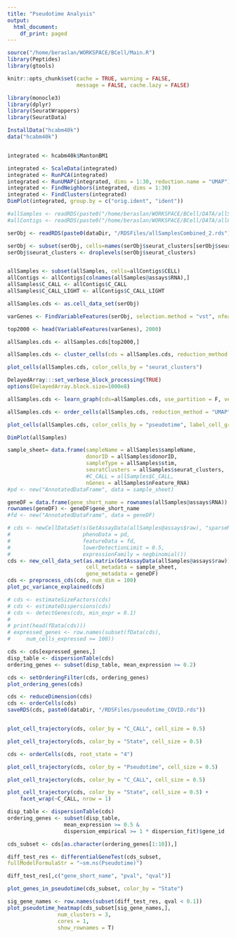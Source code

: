 ```yaml
---
title: "Pseudotime Analysis"
output:
  html_document:
    df_print: paged
---
```


```r
source("/home/beraslan/WORKSPACE/BCell/Main.R")
library(Peptides)
library(gtools)

knitr::opts_chunk$set(cache = TRUE, warning = FALSE, 
                      message = FALSE, cache.lazy = FALSE)
```

```r
library(monocle3)
library(dplyr)
library(SeuratWrappers)
library(SeuratData)

```

```r
InstallData("hcabm40k")
data("hcabm40k")


integrated <- hcabm40k$MantonBM1

integrated <- ScaleData(integrated)
integrated <- RunPCA(integrated)
integrated <- RunUMAP(integrated, dims = 1:30, reduction.name = "UMAP")
integrated <- FindNeighbors(integrated, dims = 1:30)
integrated <- FindClusters(integrated)
DimPlot(integrated, group.by = c("orig.ident", "ident"))

```


```r
#allSamples <- readRDS(paste0("/home/beraslan/WORKSPACE/BCell/DATA/allSamplesCombined_selectedDonors.rds"))
#allContigs <- readRDS(paste0("/home/beraslan/WORKSPACE/BCell/DATA/allContigsTemp_SelectedDonors.rds"))

serObj <- readRDS(paste0(dataDir, "/RDSFiles/allSamplesCombined_2.rds"))

serObj <- subset(serObj, cells=names(serObj$seurat_clusters[serObj$seurat_clusters %in% 0:10]))
serObj$seurat_clusters <- droplevels(serObj$seurat_clusters)


allSamples <- subset(allSamples, cells=allContigs$CELL)
allContigs <- allContigs[colnames(allSamples@assays$RNA),]
allSamples$C_CALL <- allContigs$C_CALL
allSamples$C_CALL_LIGHT <- allContigs$C_CALL_LIGHT
```

```r
allSamples.cds <- as.cell_data_set(serObj)

```


```r
varGenes <- FindVariableFeatures(serObj, selection.method = "vst", nfeatures = 2000)

top2000 <- head(VariableFeatures(varGenes), 2000)
```

```r
allSamples.cds <- allSamples.cds[top2000,]
```

```r

allSamples.cds <- cluster_cells(cds = allSamples.cds, reduction_method = "UMAP")

```

```r
plot_cells(allSamples.cds, color_cells_by = "seurat_clusters")

```

```r
DelayedArray:::set_verbose_block_processing(TRUE)
options(DelayedArray.block.size=1000e8)


```

```r
allSamples.cds <- learn_graph(cds=allSamples.cds, use_partition = F, verbose = F, close_loop = F)

```

```r
allSamples.cds <- order_cells(allSamples.cds, reduction_method = "UMAP", root_cells = c("AAACGGGGTGGCCCTA_H111"))

```

```r
plot_cells(allSamples.cds, color_cells_by = "pseudotime", label_cell_groups = FALSE, label_leaves = FALSE, label_branch_points = T)
```


```r
DimPlot(allSamples)
```

```r

sample_sheet= data.frame(sampleName = allSamples$sampleName,
                         donorID = allSamples$donorID,
                         sampleType = allSamples$stim,
                         seuratClusters = allSamples$seurat_clusters,
                         #C_CALL = allSamples$C_CALL,
                         nGenes = allSamples$nFeature_RNA)
#pd <- new("AnnotatedDataFrame", data = sample_sheet)

geneDF = data.frame(gene_short_name = rownames(allSamples@assays$RNA))
rownames(geneDF) <- geneDF$gene_short_name
#fd <- new("AnnotatedDataFrame", data = geneDF)
```

```r
# cds <- newCellDataSet(s(GetAssayData(allSamples@assays$raw), "sparseMatrix"),
#                       phenoData = pd,
#                       featureData = fd,
#                       lowerDetectionLimit = 0.5,
#                       expressionFamily = negbinomial())
cds <- new_cell_data_set(as.matrix(GetAssayData(allSamples@assays$raw)),
                         cell_metadata = sample_sheet,
                         gene_metadata = geneDF)
cds <- preprocess_cds(cds, num_dim = 100)
plot_pc_variance_explained(cds)

```

```r
# cds <- estimateSizeFactors(cds)
# cds <- estimateDispersions(cds)
# cds <- detectGenes(cds, min_expr = 0.1)
# 
# print(head(fData(cds)))
# expressed_genes <- row.names(subset(fData(cds),
#     num_cells_expressed >= 100))
```

```r
cds <- cds[expressed_genes,]
disp_table <- dispersionTable(cds)
ordering_genes <- subset(disp_table, mean_expression >= 0.2)

```

```r
cds <- setOrderingFilter(cds, ordering_genes)
plot_ordering_genes(cds)

```

```r
cds <- reduceDimension(cds)
cds <- orderCells(cds)
saveRDS(cds, paste0(dataDir, "/RDSFiles/pseudotime_COVID.rds"))

```

```r
```

```r
plot_cell_trajectory(cds, color_by = "C_CALL", cell_size = 0.5)

```

```r
plot_cell_trajectory(cds, color_by = "State", cell_size = 0.5)
```

```r
cds <- orderCells(cds, root_state = "4")
```

```r
plot_cell_trajectory(cds, color_by = "Pseudotime", cell_size = 0.5)
```

```r
plot_cell_trajectory(cds, color_by = "C_CALL", cell_size = 0.5)
```

```r
plot_cell_trajectory(cds, color_by = "State", cell_size = 0.5) +
    facet_wrap(~C_CALL, nrow = 1)
```

```r
disp_table <- dispersionTable(cds)
ordering_genes <- subset(disp_table,
                  mean_expression >= 0.5 &
                  dispersion_empirical >= 1 * dispersion_fit)$gene_id
```

```r
cds_subset <- cds[as.character(ordering_genes[1:10]),]

```

```r
diff_test_res <- differentialGeneTest(cds_subset,
fullModelFormulaStr = "~sm.ns(Pseudotime)")
```

```r
diff_test_res[,c("gene_short_name", "pval", "qval")]

```

```r
plot_genes_in_pseudotime(cds_subset, color_by = "State")
```

```r
sig_gene_names <- row.names(subset(diff_test_res, qval < 0.1))
plot_pseudotime_heatmap(cds_subset[sig_gene_names,],
                num_clusters = 3,
                cores = 1,
                show_rownames = T)
```



